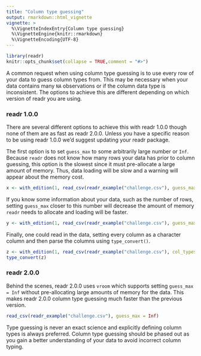 ```yaml
---
title: "Column type guessing"
output: rmarkdown::html_vignette
vignette: >
  %\VignetteIndexEntry{Column type guessing}
  %\VignetteEngine{knitr::rmarkdown}
  %\VignetteEncoding{UTF-8}
---
```


```r
library(readr)
knitr::opts_chunk$set(collapse = TRUE,comment = "#>")
```

A common request when using column type guessing is to use every row of your data to guess column types from. This may be necessary when your data contains many `NA` observations or if the column data type is inconsistent.  The options to achieve this are different depending on which version of readr you are using.

### readr 1.0.0

There are several different options to achieve this with readr 1.0.0 though none of them are as fast as readr 2.0.0. Unless you have a specific reason to be using readr 1.0.0 we'd suggest updating your readr package.

The first option is to set `guess_max` to some arbitrarily large number or `Inf`. Because `readr` does not know how many rows your data has prior to column guessing, this option is the slowest since it must pre-allocate a large amount of memory. Thus, data loading will be slow and a warning will appear about the memory cost.

```r
x <- with_edition(1, read_csv(readr_example("challenge.csv"), guess_max = Inf))
```

If you know some information about your data, such as the number of rows, setting `guess_max` closer to this number will decrease the amount of memory `readr` needs to allocate and loading will be faster.

```r
y <- with_edition(1, read_csv(readr_example("challenge.csv"), guess_max = 2000))
```

Finally, one could read in the data, setting every column as a character column and then parse the columns using `type_convert()`.

```r
z <- with_edition(1, read_csv(readr_example("challenge.csv"), col_types = cols(.default = col_character())))
type_convert(z)
```

### readr 2.0.0

Behind the scenes, readr 2.0.0 uses `vroom` which supports setting `guess_max = Inf` without pre-allocating large amounts of memory for the data. This makes readr 2.0.0 column type guessing much faster than the previous version.

```r
read_csv(readr_example("challenge.csv"), guess_max = Inf)
```


Type guessing is never an exact science and explicitly defining column types is always preferred. Column type guessing should be phased out as you gain a better understanding of your data to avoid incorrect column typing.


